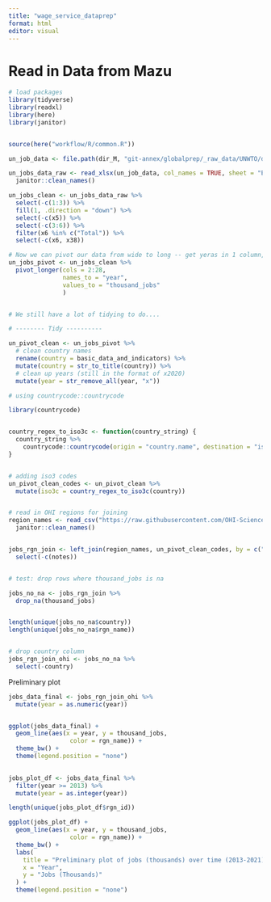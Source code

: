 ```yaml
---
title: "wage_service_dataprep"
format: html
editor: visual
---
```



# Read in Data from Mazu

```r
# load packages
library(tidyverse)
library(readxl)
library(here)
library(janitor)


source(here("workflow/R/common.R"))
```

```r
un_job_data <- file.path(dir_M, "git-annex/globalprep/_raw_data/UNWTO/d2024/unwto-all-data-download_0.xlsx")

un_jobs_data_raw <- read_xlsx(un_job_data, col_names = TRUE, sheet = "Employment", skip = 2, na = c("", "..")) %>%
  janitor::clean_names() 

un_jobs_clean <- un_jobs_data_raw %>%
  select(-c(1:3)) %>%
  fill(1, .direction = "down") %>%
  select(-c(x5)) %>% 
  select(-c(3:6)) %>% 
  filter(x6 %in% c("Total")) %>% 
  select(-c(x6, x38))

# Now we can pivot our data from wide to long -- get yeras in 1 column, values in another!
un_jobs_pivot <- un_jobs_clean %>% 
  pivot_longer(cols = 2:28,
               names_to = "year", 
               values_to = "thousand_jobs"
               )


# We still have a lot of tidying to do....

# -------- Tidy ----------

un_pivot_clean <- un_jobs_pivot %>% 
  # clean country names
  rename(country = basic_data_and_indicators) %>% 
  mutate(country = str_to_title(country)) %>% 
  # clean up years (still in the format of x2020)
  mutate(year = str_remove_all(year, "x"))

# using countrycode::countrycode

library(countrycode)


country_regex_to_iso3c <- function(country_string) {
  country_string %>%
    countrycode::countrycode(origin = "country.name", destination = "iso3c", origin_regex = TRUE)
}


# adding iso3 codes
un_pivot_clean_codes <- un_pivot_clean %>% 
  mutate(iso3c = country_regex_to_iso3c(country))


# read in OHI regions for joining
region_names <- read_csv("https://raw.githubusercontent.com/OHI-Science/ohi-global/draft/eez/spatial/regions_list.csv") %>% 
  janitor::clean_names()


jobs_rgn_join <- left_join(region_names, un_pivot_clean_codes, by = c("eez_iso3" = "iso3c")) %>% 
  select(-c(notes))


# test: drop rows where thousand_jobs is na

jobs_no_na <- jobs_rgn_join %>% 
  drop_na(thousand_jobs)


length(unique(jobs_no_na$country))
length(unique(jobs_no_na$rgn_name))


# drop country column
jobs_rgn_join_ohi <- jobs_no_na %>% 
  select(-country)
```


Preliminary plot

```r
jobs_data_final <- jobs_rgn_join_ohi %>% 
  mutate(year = as.numeric(year))


ggplot(jobs_data_final) +
  geom_line(aes(x = year, y = thousand_jobs,
                 color = rgn_name)) +
  theme_bw() +
  theme(legend.position = "none")
  

jobs_plot_df <- jobs_data_final %>% 
  filter(year >= 2013) %>% 
  mutate(year = as.integer(year))

length(unique(jobs_plot_df$rgn_id))

ggplot(jobs_plot_df) +
  geom_line(aes(x = year, y = thousand_jobs,
                 color = rgn_name)) +
  theme_bw() +
  labs(
    title = "Preliminary plot of jobs (thousands) over time (2013-2021)",
    x = "Year",
    y = "Jobs (Thousands)"
  ) +
  theme(legend.position = "none")

```

